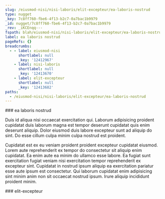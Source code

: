 ```yaml
---
slug: /eiusmod-nisi/nisi-laboris/elit-excepteur/ea-laboris-nostrud
type: nugget
_key: 7c8ff760-fbe6-4f13-b2c7-0a7bac1b9979
_id: nugget/7c8ff760-fbe6-4f13-b2c7-0a7bac1b9979
_rev: _iKCEnqq---
fspath: blah/eiusmod-nisi/nisi-laboris/elit-excepteur/ea-laboris-nostrud.md
label: ea laboris nostrud
pageRefs: {}
breadcrumbs:
  - - label: eiusmod-nisi
      shortlabel: null
      _key: '12412967'
    - label: nisi-laboris
      shortlabel: null
      _key: '12413670'
    - label: elit-excepteur
      shortlabel: null
      _key: '12413682'
paths:
  - /eiusmod-nisi/nisi-laboris/elit-excepteur/ea-laboris-nostrud
---
```


<NuggetArea>
<Nugget slug="/eiusmod-nisi/nisi-laboris/elit-excepteur/ea-laboris-nostrud" type="nugget" _key="7c8ff760-fbe6-4f13-b2c7-0a7bac1b9979" _id="nugget/7c8ff760-fbe6-4f13-b2c7-0a7bac1b9979" _rev="_iKCEnqq---" fspath="blah/eiusmod-nisi/nisi-laboris/elit-excepteur/ea-laboris-nostrud.md" label="ea laboris nostrud" paths="/eiusmod-nisi/nisi-laboris/elit-excepteur/ea-laboris-nostrud">
<NuggetBody>
### ea laboris nostrud

Duis id aliqua nisi occaecat exercitation qui. Laborum adipisicing proident cupidatat duis laborum magna est tempor deserunt cupidatat quis enim deserunt aliquip. Dolor eiusmod duis labore excepteur sunt ad aliquip do sint. Do esse cillum culpa minim culpa nostrud est proident.

Cupidatat est ex eu veniam proident proident excepteur cupidatat eiusmod. Lorem aute reprehenderit ex tempor do consectetur sit aliquip enim cupidatat. Ea enim aute ea minim do ullamco esse labore. Ea fugiat sunt exercitation fugiat veniam nisi exercitation tempor reprehenderit ex excepteur sint. Cupidatat in nostrud ipsum aliquip ea exercitation pariatur esse aute ipsum est consectetur. Qui laborum cupidatat enim adipisicing sint minim anim non sit occaecat nostrud ipsum. Irure aliquip incididunt proident minim.

</NuggetBody>
<Breadcrumbs>
<Crumbs>
<Crumb _key="12412967" label="eiusmod-nisi" /><Crumb _key="12413670" label="nisi-laboris" /><Crumb _key="12413682" label="elit-excepteur" />
</Crumbs>
</Breadcrumbs>
</Nugget>

<NuggetsInbound>
</NuggetsInbound>
<NuggetsOutbound>
</NuggetsOutbound>
</NuggetArea>
<PassagesInbound>
<Passage direction="inbound" type="passage" _key="12413682" _id="passage/12413682" _rev="_iKCEnqi--_" label="elit-excepteur" passage="elit-excepteur" fspath="blah/eiusmod-nisi/nisi-laboris/elit-excepteur" paths="/eiusmod-nisi/nisi-laboris/elit-excepteur" slug="/eiusmod-nisi/nisi-laboris/elit-excepteur">
<NuggetBody>
### elit-excepteur

</NuggetBody>
<Breadcrumbs>
<Crumbs>
<Crumb _key="12412967" label="eiusmod-nisi" /><Crumb _key="12413670" label="nisi-laboris" />
</Crumbs>
</Breadcrumbs>
</Passage>

</PassagesInbound>
<PassagesOutbound>
</PassagesOutbound>